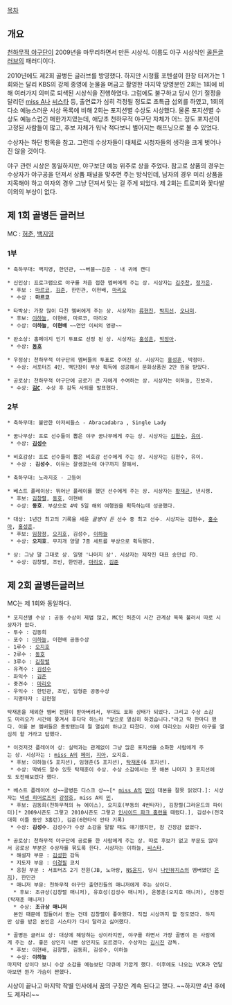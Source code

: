 [[목차]]

== 개요 ==
[[천하무적 야구단]]이 2009년을 마무리하면서 만든 시상식. 이름도 야구 시상식인 [[골든글러브]]의 패러디이다.

2010년에도 제2회 골병든 글러브를 방영했다. 하지만 시청률 포텐셜이 한창 터져가는 1회와는 달리 KBS의 강제 종영에 눈물을 머금고 촬영한 마지막 방영분인 2회는 1회에 비해 여러가지 의미로 퇴색된 시상식을 진행하였다. 그럼에도 불구하고 당시 인기 절정을 달리던 [[miss A]]나 [[씨스타]] 등, 출연료가 심히 걱정될 정도로 초특급 섭외를 하였고, 1회의 다소 예능스러운 시상 목록에 비해 2회는 포지션별 수상도 시상했다. 물론 포지션별 수상도 예능스럽긴 매한가지였는데, 애당초 천하무적 야구단 자체가 어느 정도 포지션이 고정된 사람들이 많고, 후보 자체가 워낙 적다보니 벌어지는 해프닝으로 볼 수 있었다.

수상자는 하단 항목을 참고. 그런데 수상자들이 대체로 시청자들의 생각을 크게 벗어나진 않을 것이다.

야구 관련 시상은 동일하지만, 야구보단 예능 위주로 상을 주었다. 참고로 상품의 경우는 수상자가 야구공을 던져서 상품 패널을 맞추면 주는 방식인데, 남자의 경우 미리 상품을 지목해야 하고 여자의 경우 그냥 던져서 맞는 걸 주게 되었다. 제 2회는 트로피와 꽃다발 이외의 부상이 없다.

== 제 1회 골병든 글러브 ==
MC : [[허준#s-3|허준]], [[백지영]]

=== 1부 ===
 * 축하무대: 백지영, 한민관, ~~버블~~김준 - 내 귀에 캔디

 * 신인상: 프로그램으로 야구를 처음 접한 멤버에게 주는 상. 시상자는 [[김주찬]], [[정가은]].
  * 후보 : [[마르코#s-1.4|마르코]], [[김준]], 한민관, 이현배, [[마리오#s-3|마리오]]
  * 수상 : '''마르코'''

 * 타박상: 가장 많이 다친 멤버에게 주는 상. 시상자는 [[류현진]], [[박지선]], [[오나미]].
  * 후보: [[이하늘#s-1|이하늘]], 이현배, 마르코, 마리오
  * 수상: '''이하늘''', '''이현배''' ~~연안 이씨의 영광~~

 * 완소상: 홈페이지 인기 투표로 선정 된 상. 시상자는 [[홍성흔]], [[박정아]].
  * 수상: '''[[동호#s-2|동호]]'''

 * 우정상: 천하무적 야구단의 멤버들의 투표로 주어진 상. 시상자는 [[홍성흔]], 박정아.
  * 수상: 서포터즈 4인. 백단장이 부상 획득에 성공해서 문화상품권 2만 원을 받았다.

 * 공로상: 천하무적 야구단에 공로가 큰 자에게 수여하는 상. 시상자는 이하늘, 진보라.
  * 수상: '''[[김C]]'''. 수상 후 감독 사퇴를 발표했다.

=== 2부 ===
 * 축하무대: 불안한 아저씨들스 - Abracadabra , Single Lady

 * 꿈나무상: 프로 선수들이 뽑은 야구 꿈나무에게 주는 상. 시상자는 [[김현수]], [[유이(애프터 스쿨)|유이]].
  * 수상: '''[[김성수#s-3|김성수]]'''

 * 비호감상: 프로 선수들이 뽑은 비호감 선수에게 주는 상. 시상자는 김현수, 유이.
  * 수상 : '''김성수'''. 이유는 잘생겼는데 야구까지 잘해서.

 * 축하무대: 노라지호 - 고등어

 * 베스트 플레이상: 뛰어난 플레이를 했던 선수에게 주는 상. 시상자는 [[황재균]], 낸시랭.
  * 후보: [[김창렬]], [[동호#s-2|동호]], 이현배
  * 수상: '''동호'''. 부상으로 4박 5일 해외 여행권을 획득하는데 성공했다.

 * 대상: 1년간 최고의 기록을 세운 ''골병이 든'' 선수 중 최고 선수. 시상자는 김현수, [[홍수아]], [[홍성흔]].
  * 후보: [[임창정]], [[오지호#s-2|오지호]], 김성수, [[이하늘#s-1|이하늘]]
  * 수상: '''오지호'''. 무지개 양말 7종 세트를 부상으로 획득했다.

 * 상: 그냥 말 그대로 상. 일명 '나머지 상'. 시상자는 제작진 대표 송만섭 FD.
  * 수상: 김창렬, 조빈, 한민관, [[마리오#s-3|마리오]], [[김준#s-1.5|김준]]

== 제 2회 골병든글러브 ==
MC는 제 1회와 동일하다.

 * 포지션별 수상 : 공동 수상이 제법 많고, MC인 허준이 시간 관계상 쭉쭉 불러서 따로 시상자가 없다.
 - 투수 : 김동희
 - 포수 : [[이하늘]], 이현배 공동수상
 - 1루수 : [[오지호#s-2|오지호]]
 - 2루수 : [[동호#s-2|동호]]
 - 3루수 : [[김창렬]]
 - 유격수 : [[김성수#s-3|김성수]]
 - 좌익수 : [[김준#s-5|김준]]
 - 중견수 : [[마리오#s-3|마리오]]
 - 우익수 : 한민관, 조빈, 임형준 공동수상
 - 지명타자 : 김현철

 탁재훈을 제외한 멤버 전원이 받아버려서, 무대도 포화 상태가 되었다. 그리고 수상 소감도 마리오가 시간에 쫒겨서 후다닥 하느라 "앞으로 열심히 하겠습니다."라고 딱 한마디 했다. 이를 본 멤버들은 종방됐는데 뭘 열심히 하냐고 따졌다. 이에 마리오는 사회인 야구를 열심히 할 거라고 답했다.

 * 이것저것 플레이어 상: 실력과는 관계없이 그냥 많은 포지션을 소화한 사람에게 주는 상. 시상자는 : [[miss A]]의 [[페이(miss A)|페이]], [[지아(miss A)|지아]], 오지호.
  * 후보: 이하늘(5 포지션), 임형준(5 포지션), [[탁재훈]](6 포지션).
  * 수상: 딱봐도 알수 있듯 탁재훈이 수상. 수상 소감에서는 못 해본 나머지 3 포지션에도 도전해보겠다 했다.

 * 베스트 플레이어 상~~골병든 디스크 상~~[* [[miss A]]의 [[민(miss A)|민]]이 대본을 잘못 읽었다.]: 시상자는 [[넥센 히어로즈]]의 [[강정호]], miss A의 [[민(miss A)|민]].
  * 후보: 김동희(천하무적의 뉴 에이스), 오지호(부동의 4번타자), 김창렬(그라운드의 파이터)[* 2009시즌도 그렇고 2010시즌도 그렇고 [[인사이드 파크 홈런]]을 때렸다.], 김성수(전국대회 이틀 동안 3홈런), 김준(6연타석 안타 기록)
  * 수상: '''김성수'''. 김성수가 수상 소감을 말할 때도 얘기했지만, 참 긴장감 없었다.

 * 공로상: 천하무적 야구단에 공로를 한 사람에게 주는 상. 따로 후보가 없고 부문도 많아서 공로상 부분은 수상자를 묶도록 한다. 시상자는 이하늘, [[씨스타]].
  * 해설자 부문 : [[김성한#s-1|김성한]] 감독
  * 지도자 부문 : [[이경필]] 코치
  * 응원 부문 : 서포터즈 2기 전원(JB, 노아랑, [[NS윤지]], 당시 [[나인뮤지스]]의 멤버였던 [[은지(나인뮤지스)|은지]]), 한민관
  * 매니저 부문: 천하무적 야구단 출연진들의 매니저에게 주는 상이다.
   * 후보: 조규상(김창렬 매니저), 유호성(김성수 매니저), 온봉훈(오지호 매니저), 신동진(탁재훈 매니저)
   * 수상: '''조규상 매니저'''
   본인 때문에 힘들어서 받는 건데 김창렬이 좋아했다. 직접 시상까지 할 정도였다. 하지만 상을 받은 본인은 시스타가 다시 달라고 싫어했다.

 * 골병든 글러브 상: 대상에 해당하는 상이라지만, 야구를 하면서 가장 골병이 든 사람에게 주는 상. 좋은 상인지 나쁜 상인지도 모르겠다. 수상자는 [[김시진]] 감독.
  * 후보: 이현배, 김창렬, 김동희, 김성수, 이하늘
  * 수상: '''이하늘'''
 마지막 상이다 보니 수상 소감을 예능보단 다큐에 가깝게 했다. 이후에도 나오는 VCR과 연달아보면 뭔가 가슴이 짠했다.

시상이 끝나고 마지막 작별 인사에서 꿈의 구장은 계속 된다고 했다. ~~하지만 4년 후에도 제자리~~
